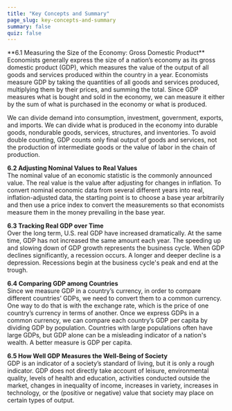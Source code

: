 ```yaml
---
title: "Key Concepts and Summary"
page_slug: key-concepts-and-summary
summary: false
quiz: false
---
```

<div className="content-chunk" data-subsection-id = "key-concepts-651t">
**6.1 Measuring the Size of the Economy: Gross Domestic Product**  
Economists generally express the size of a nation’s economy as its gross domestic product (GDP), which measures the value of the output of all goods and services produced within the country in a year. Economists measure GDP by taking the quantities of all goods and services produced, multiplying them by their prices, and summing the total. Since GDP measures what is bought and sold in the economy, we can measure it either by the sum of what is purchased in the economy or what is produced.

We can divide demand into consumption, investment, government, exports, and imports. We can divide what is produced in the economy into durable goods, nondurable goods, services, structures, and inventories. To avoid double counting, GDP counts only final output of goods and services, not the production of intermediate goods or the value of labor in the chain of production.

**6.2 Adjusting Nominal Values to Real Values**  
The nominal value of an economic statistic is the commonly announced value. The real value is the value after adjusting for changes in inflation. To convert nominal economic data from several different years into real, inflation-adjusted data, the starting point is to choose a base year arbitrarily and then use a price index to convert the measurements so that economists measure them in the money prevailing in the base year.

**6.3 Tracking Real GDP over Time**  
Over the long term, U.S. real GDP have increased dramatically. At the same time, GDP has not increased the same amount each year. The speeding up and slowing down of GDP growth represents the business cycle. When GDP declines significantly, a recession occurs. A longer and deeper decline is a depression. Recessions begin at the business cycle's peak and end at the trough.

**6.4 Comparing GDP among Countries**  
Since we measure GDP in a country’s currency, in order to compare different countries’ GDPs, we need to convert them to a common currency. One way to do that is with the exchange rate, which is the price of one country’s currency in terms of another. Once we express GDPs in a common currency, we can compare each country’s GDP per capita by dividing GDP by population. Countries with large populations often have large GDPs, but GDP alone can be a misleading indicator of a nation's wealth. A better measure is GDP per capita.

**6.5 How Well GDP Measures the Well-Being of Society**  
GDP is an indicator of a society’s standard of living, but it is only a rough indicator. GDP does not directly take account of leisure, environmental quality, levels of health and education, activities conducted outside the market, changes in inequality of income, increases in variety, increases in technology, or the (positive or negative) value that society may place on certain types of output.
</div>

